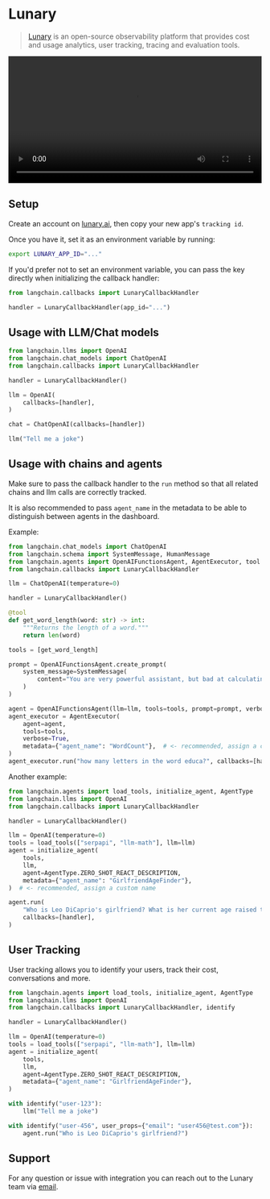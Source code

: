 # Lunary

>[Lunary](https://lunary.ai?utm_source=langchain&utm_medium=py&utm_campaign=docs) is an open-source observability platform that provides cost and usage analytics, user tracking, tracing and evaluation tools.

<video controls width='100%' >
  <source src='https://lunary.ai/videos/demo-annotated.mp4'/>
</video>

## Setup

Create an account on [lunary.ai](https://lunary.ai?utm_source=langchain&utm_medium=py&utm_campaign=docs), then copy your new app's `tracking id`.

Once you have it, set it as an environment variable by running:

```bash
export LUNARY_APP_ID="..."
```

If you'd prefer not to set an environment variable, you can pass the key directly when initializing the callback handler:

```python
from langchain.callbacks import LunaryCallbackHandler

handler = LunaryCallbackHandler(app_id="...")
```

## Usage with LLM/Chat models

```python
from langchain.llms import OpenAI
from langchain.chat_models import ChatOpenAI
from langchain.callbacks import LunaryCallbackHandler

handler = LunaryCallbackHandler()

llm = OpenAI(
    callbacks=[handler],
)

chat = ChatOpenAI(callbacks=[handler])

llm("Tell me a joke")

```

## Usage with chains and agents

Make sure to pass the callback handler to the `run` method so that all related chains and llm calls are correctly tracked.

It is also recommended to pass `agent_name` in the metadata to be able to distinguish between agents in the dashboard.

Example:

```python
from langchain.chat_models import ChatOpenAI
from langchain.schema import SystemMessage, HumanMessage
from langchain.agents import OpenAIFunctionsAgent, AgentExecutor, tool
from langchain.callbacks import LunaryCallbackHandler

llm = ChatOpenAI(temperature=0)

handler = LunaryCallbackHandler()

@tool
def get_word_length(word: str) -> int:
    """Returns the length of a word."""
    return len(word)

tools = [get_word_length]

prompt = OpenAIFunctionsAgent.create_prompt(
    system_message=SystemMessage(
        content="You are very powerful assistant, but bad at calculating lengths of words."
    )
)

agent = OpenAIFunctionsAgent(llm=llm, tools=tools, prompt=prompt, verbose=True)
agent_executor = AgentExecutor(
    agent=agent,
    tools=tools,
    verbose=True,
    metadata={"agent_name": "WordCount"},  # <- recommended, assign a custom name
)
agent_executor.run("how many letters in the word educa?", callbacks=[handler])

```

Another example:

```python
from langchain.agents import load_tools, initialize_agent, AgentType
from langchain.llms import OpenAI
from langchain.callbacks import LunaryCallbackHandler

handler = LunaryCallbackHandler()

llm = OpenAI(temperature=0)
tools = load_tools(["serpapi", "llm-math"], llm=llm)
agent = initialize_agent(
    tools,
    llm,
    agent=AgentType.ZERO_SHOT_REACT_DESCRIPTION,
    metadata={"agent_name": "GirlfriendAgeFinder"},
)  # <- recommended, assign a custom name

agent.run(
    "Who is Leo DiCaprio's girlfriend? What is her current age raised to the 0.43 power?",
    callbacks=[handler],
)
```

## User Tracking
User tracking allows you to identify your users, track their cost, conversations and more.

```python
from langchain.agents import load_tools, initialize_agent, AgentType
from langchain.llms import OpenAI
from langchain.callbacks import LunaryCallbackHandler, identify

handler = LunaryCallbackHandler()

llm = OpenAI(temperature=0)
tools = load_tools(["serpapi", "llm-math"], llm=llm)
agent = initialize_agent(
    tools,
    llm,
    agent=AgentType.ZERO_SHOT_REACT_DESCRIPTION,
    metadata={"agent_name": "GirlfriendAgeFinder"},
)

with identify("user-123"):
    llm("Tell me a joke")

with identify("user-456", user_props={"email": "user456@test.com"}):
    agent.run("Who is Leo DiCaprio's girlfriend?")

```
## Support

For any question or issue with integration you can reach out to the Lunary team via [email](mailto:hello@lubary.ai).
